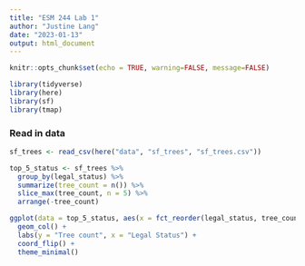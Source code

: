 ```yaml
---
title: "ESM 244 Lab 1"
author: "Justine Lang"
date: "2023-01-13"
output: html_document
---
```


```r
knitr::opts_chunk$set(echo = TRUE, warning=FALSE, message=FALSE)

library(tidyverse)
library(here)
library(sf)
library(tmap)
```


### Read in data

```r
sf_trees <- read_csv(here("data", "sf_trees", "sf_trees.csv"))

top_5_status <- sf_trees %>% 
  group_by(legal_status) %>% 
  summarize(tree_count = n()) %>% 
  slice_max(tree_count, n = 5) %>% 
  arrange(-tree_count)

ggplot(data = top_5_status, aes(x = fct_reorder(legal_status, tree_count), y = tree_count)) +
  geom_col() +
  labs(y = "Tree count", x = "Legal Status") +
  coord_flip() +
  theme_minimal()
```











